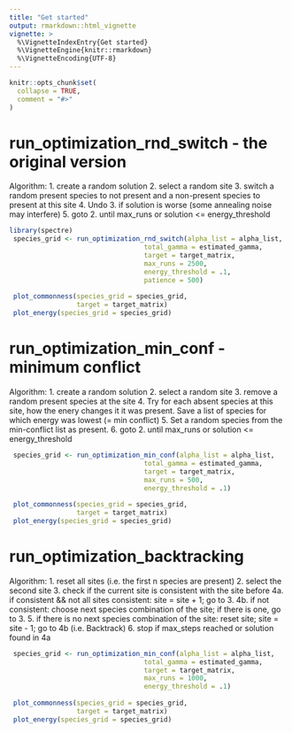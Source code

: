```yaml
---
title: "Get started"
output: rmarkdown::html_vignette
vignette: >
  %\VignetteIndexEntry{Get started}
  %\VignetteEngine{knitr::rmarkdown}
  %\VignetteEncoding{UTF-8}
---
```


```r
knitr::opts_chunk$set(
  collapse = TRUE,
  comment = "#>"
)
```

# run_optimization_rnd_switch - the original version

Algorithm:
1. create a random solution
2. select a random site
3. switch a random present species to not present and a non-present species to present at this site
4. Undo 3. if solution is worse (some annealing noise may interfere)
5. goto 2. until max_runs or solution <= energy_threshold

```r
library(spectre)
 species_grid <- run_optimization_rnd_switch(alpha_list = alpha_list,
                                  total_gamma = estimated_gamma,
                                  target = target_matrix,
                                  max_runs = 2500,
                                  energy_threshold = .1,
                                  patience = 500)
 
 plot_commonness(species_grid = species_grid, 
                 target = target_matrix)
 plot_energy(species_grid = species_grid)
```

# run_optimization_min_conf - minimum conflict

Algorithm:
1. create a random solution
2. select a random site
3. remove a random present species at the site
4. Try for each absent species at this site, how the enery changes it it was present. Save a list of species for which energy was lowest (= min conflict)
5. Set a random species from the min-conflict list as present.
6. goto 2. until max_runs or solution <= energy_threshold 

```r
 species_grid <- run_optimization_min_conf(alpha_list = alpha_list,
                                  total_gamma = estimated_gamma,
                                  target = target_matrix,
                                  max_runs = 500,
                                  energy_threshold = .1)
 
 plot_commonness(species_grid = species_grid, 
                 target = target_matrix)
 plot_energy(species_grid = species_grid)
```

# run_optimization_backtracking

Algorithm:
1. reset all sites (i.e. the first n species are present)
2. select the second site
3. check if the current site is consistent with the site before 
4a. if consistent && not all sites consistent: site = site + 1; go to 3.
4b. if not consistent: choose next species combination of the site; if there is one, go to 3.
5. if there is no next species combination of the site: reset site; site = site - 1; go to 4b (i.e. Backtrack)
6. stop if max_steps reached or solution found in 4a

```r
 species_grid <- run_optimization_min_conf(alpha_list = alpha_list,
                                  total_gamma = estimated_gamma,
                                  target = target_matrix,
                                  max_runs = 1000,
                                  energy_threshold = .1)
 
 plot_commonness(species_grid = species_grid, 
                 target = target_matrix)
 plot_energy(species_grid = species_grid)
```